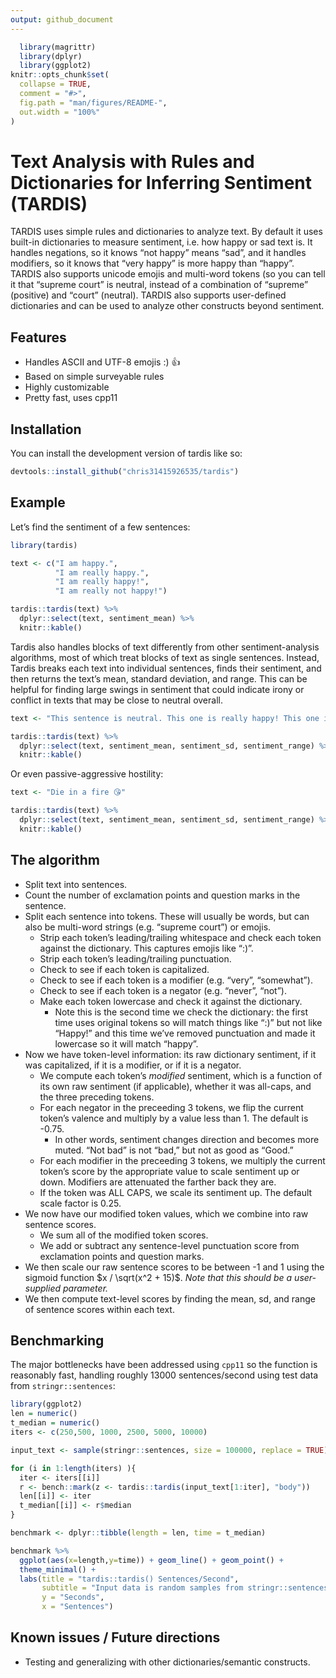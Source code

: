 ```yaml
---
output: github_document
---
```


<!-- README.md is generated from README.Rmd. Please edit that file -->

```r
  library(magrittr)
  library(dplyr)
  library(ggplot2)
knitr::opts_chunk$set(
  collapse = TRUE,
  comment = "#>",
  fig.path = "man/figures/README-",
  out.width = "100%"
)
```

# Text Analysis with Rules and Dictionaries for Inferring Sentiment (TARDIS)

<!-- badges: start -->
<!-- badges: end -->

TARDIS uses simple rules and dictionaries to analyze text. By
    default it uses built-in dictionaries to measure sentiment, i.e. how happy 
    or sad text is. It handles negations, so it knows "not happy" means "sad",
    and it handles modifiers, so it knows that "very happy" is more happy than
    "happy". TARDIS also supports unicode emojis and multi-word tokens (so you
    can tell it that "supreme court" is neutral, instead of a combination of 
    "supreme" (positive) and "court" (neutral). TARDIS also supports user-defined
    dictionaries and can be used to analyze other constructs beyond sentiment.

## Features

* Handles ASCII and UTF-8 emojis :) 👍
* Based on simple surveyable rules
* Highly customizable
* Pretty fast, uses cpp11

## Installation

You can install the development version of tardis like so:

``` r
devtools::install_github("chris31415926535/tardis")
```

## Example

Let's find the sentiment of a few sentences:

```r
library(tardis)

text <- c("I am happy.",
          "I am really happy.",
          "I am really happy!",
          "I am really not happy!")

tardis::tardis(text) %>%
  dplyr::select(text, sentiment_mean) %>%
  knitr::kable()
```

Tardis also handles blocks of text differently from other sentiment-analysis algorithms, most of which treat blocks of text as single sentences. Instead, Tardis breaks each text into individual sentences, finds their sentiment, and then returns the text's mean, standard deviation, and range. This can be helpful for finding large swings in sentiment that could indicate irony or conflict in texts that may be close to neutral overall.

```r
text <- "This sentence is neutral. This one is really happy! This one is absolutely miserable."

tardis::tardis(text) %>%
  dplyr::select(text, sentiment_mean, sentiment_sd, sentiment_range) %>%
  knitr::kable()
```

Or even passive-aggressive hostility:

```r
text <- "Die in a fire 😘" 

tardis::tardis(text) %>%
  dplyr::select(text, sentiment_mean, sentiment_sd, sentiment_range) %>%
  knitr::kable()
```

## The algorithm

* Split text into sentences.
* Count the number of exclamation points and question marks in the sentence.
* Split each sentence into tokens. These will usually be words, but can also be multi-word strings (e.g. "supreme court") or emojis.
  * Strip each token's leading/trailing whitespace and check each token against the dictionary. This captures emojis like ":)".
  * Strip each token's leading/trailing punctuation. 
  * Check to see if each token is capitalized.
  * Check to see if each token is a modifier (e.g. "very", "somewhat").
  * Check to see if each token is a negator (e.g. "never", "not").
  * Make each token lowercase and check it against the dictionary.
    * Note this is the second time we check the dictionary: the first time uses original tokens so will match things like ":)" but not like "Happy!" and this time we've removed punctuation and made it lowercase so it will match "happy".
* Now we have token-level information: its raw dictionary sentiment, if it was capitalized, if it is a modifier, or if it is a negator.
  * We compute each token's *modified* sentiment, which is a function of its own raw sentiment (if applicable), whether it was all-caps, and the three preceding tokens.
  * For each negator in the preceeding 3 tokens, we flip the current token's valence and multiply by a value less than 1. The default is -0.75.
    * In other words, sentiment changes direction and becomes more muted. "Not bad" is not "bad," but not as good as "Good."
  * For each modifier in the preceeding 3 tokens, we multiply the current token's score by the appropriate value to scale sentiment up or down. Modifiers are attenuated the farther back they are. 
  * If the token was ALL CAPS, we scale its sentiment up. The default scale factor is 0.25.
* We now have our modified token values, which we combine into raw sentence scores.
  * We sum all of the modified token scores.
  * We add or subtract any sentence-level punctuation score from exclamation points and question marks.
* We then scale our raw sentence scores to be between -1 and 1 using the sigmoid function $x / \sqrt(x^2 + 15)$. *Note that this should be a user-supplied parameter.*
* We then compute text-level scores by finding the mean, sd, and range of sentence scores within each text.


## Benchmarking

The major bottlenecks have been addressed using `cpp11` so the function is reasonably fast, handling roughly 13000 sentences/second using test data from `stringr::sentences`:

```r
library(ggplot2)
len = numeric()
t_median = numeric()
iters <- c(250,500, 1000, 2500, 5000, 10000)

input_text <- sample(stringr::sentences, size = 100000, replace = TRUE)

for (i in 1:length(iters) ){
  iter <- iters[[i]]
  r <- bench::mark(z <- tardis::tardis(input_text[1:iter], "body"))
  len[[i]] <- iter
  t_median[[i]] <- r$median
}

benchmark <- dplyr::tibble(length = len, time = t_median)

benchmark %>%
  ggplot(aes(x=length,y=time)) + geom_line() + geom_point() +
  theme_minimal() +
  labs(title = "tardis::tardis() Sentences/Second",
       subtitle = "Input data is random samples from stringr::sentences",
       y = "Seconds",
       x = "Sentences")

```


## Known issues / Future directions

* Testing and generalizing with other dictionaries/semantic constructs.
